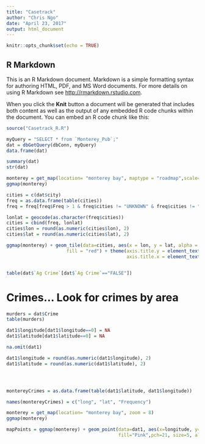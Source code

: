 ```yaml
---
title: "Casetrack"
author: "Chris Ngo"
date: "April 23, 2017"
output: html_document
---
```


```r
knitr::opts_chunk$set(echo = TRUE)
```

## R Markdown

This is an R Markdown document. Markdown is a simple formatting syntax for authoring HTML, PDF, and MS Word documents. For more details on using R Markdown see <http://rmarkdown.rstudio.com>.

When you click the **Knit** button a document will be generated that includes both content as well as the output of any embedded R code chunks within the document. You can embed an R code chunk like this:

```r
source("Casetrack_R.R")
```


```r
myQuery = "SELECT * from `Monterey_Pub`;"
dat = dbGetQuery(dbConn, myQuery)
data.frame(dat)

summary(dat)
str(dat)
```


```r
monterey = get_map(location= "monterey bay", maptype = "roadmap",scale=1, zoom = 10)
ggmap(monterey)

cities = c(dat$city)
freq = as.data.frame(table(cities))
freq = freq[freq$Freq > 1 & freq$cities != "UNKNOWN" & freq$cities != "SACRAMENTO" & freq$cities != "SAN JOSE" & freq$cities != "SAN FRANCISCO" & freq$cities != "CASTRO VALLEY" & freq$cities != "SALIANS" & freq$cities != "LOS PADRES FORE" & freq$cities != "PARAJO" & freq$cities != "SPRECKLES" & freq$cities != "PRUNDALE",]

lonlat = geocode(as.character(freq$cities))
cities = cbind(freq, lonlat)
cities$lon = round(as.numeric(cities$lon), 2)
cities$lat = round(as.numeric(cities$lat), 2)

ggmap(monterey) + geom_tile(data=cities, aes(x = lon, y = lat, alpha = Freq),
                      fill = "red") + theme(axis.title.y = element_text(), 
                                            axis.title.x = element_text())
```



```r

```

```r
table(dat$`Ag Crime`[dat$`Ag Crime`=="FALSE"])
```

# Crimes... Look for crimes by area
```r
murders = dat$Crime
table(murders)

```


```r
dat1$longitude[dat1$longitude==0] = NA
dat1$latitude[dat1$latitude==0] = NA

na.omit(dat1)

dat1$longitude = round(as.numeric(dat1$longitude), 2)
dat1$latitude = round(as.numeric(dat1$latitude), 2)




montereyCrimes = as.data.frame(table(dat1$latitude, dat1$longitude))

names(montereyCrimes) = c("long", "lat", "Frequency")
```




```r
monterey = get_map(location= "monterey bay", zoom = 8)
ggmap(monterey)

mapPoints = ggmap(monterey) + geom_point(data=dat1, aes(x=longitude, y=latitude), col="Red", 
                                         fill="Pink",pch=21, size=5, alpha=I(0.7))


```


